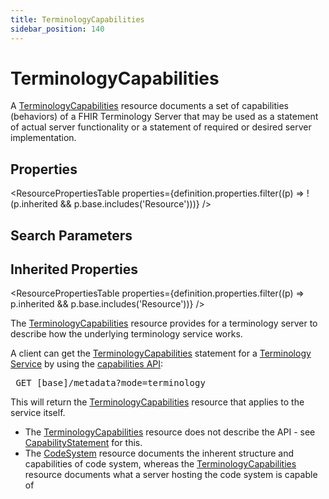 ```yaml
---
title: TerminologyCapabilities
sidebar_position: 140
---
```


# TerminologyCapabilities

A <a href="/docs/api/fhir/resources/terminologycapabilities">TerminologyCapabilities</a> resource documents a set of capabilities (behaviors) of a FHIR Terminology Server that may be used as a statement of actual server functionality or a statement of required or desired server implementation.

<Tabs queryString="intro-section">
<TabItem value="schema" label="Schema" default>


## Properties


<ResourcePropertiesTable properties={definition.properties.filter((p) => !(p.inherited && p.base.includes('Resource')))} />

## Search Parameters

<SearchParamsTable searchParams={definition.searchParameters} />

## Inherited Properties

<ResourcePropertiesTable properties={definition.properties.filter((p) => p.inherited && p.base.includes('Resource'))} />

</TabItem>
  <TabItem value="usage" label="Usage">
    <div> <a name="scope"></a>  <p> The <a href="/docs/api/fhir/resources/terminologycapabilities">TerminologyCapabilities</a> resource provides for a terminology server to describe how the underlying terminology service works. </p> <p> A client can get the <a href="/docs/api/fhir/resources/terminologycapabilities">TerminologyCapabilities</a> statement for a <a href="https://www.hl7.org/fhir/terminology-service.html">Terminology Service</a> by using the <a href="https://www.hl7.org/fhir/http.html#capabilities">capabilities API</a>: </p> <pre> GET [base]/metadata?mode=terminology </pre> <p> This will return the <a href="/docs/api/fhir/resources/terminologycapabilities">TerminologyCapabilities</a> resource that applies to the service itself. </p> </div>
    </TabItem>
  <TabItem value="relationships" label="Relationships">
    <div> <a name="relationships"></a>   <ul>  <li>The <a href="/docs/api/fhir/resources/terminologycapabilities">TerminologyCapabilities</a> resource does not describe the API - see <a href="/docs/api/fhir/resources/capabilitystatement">CapabilityStatement</a> for this.</li>  <li>The <a href="/docs/api/fhir/resources/codesystem">CodeSystem</a> resource documents the inherent structure and capabilities of code system, whereas     the <a href="/docs/api/fhir/resources/terminologycapabilities">TerminologyCapabilities</a> resource documents what a server hosting the code system is capable of</li> </ul>  </div>
    </TabItem>
  
  

</Tabs>
